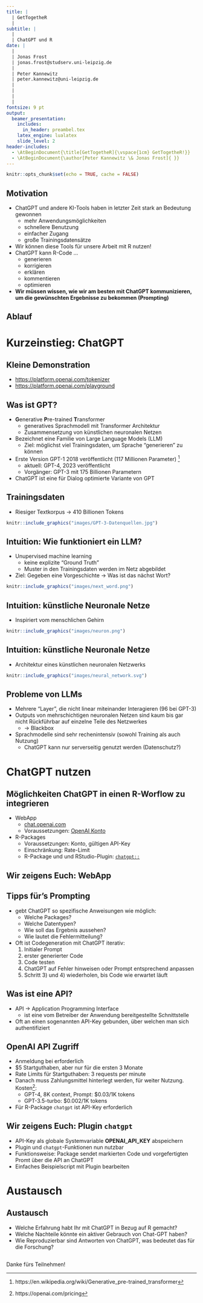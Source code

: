 ```yaml
---
title: |
  | GetTogetheR 
  |
subtitle: |
  |
  | ChatGPT und R
date: | 
  |
  | Jonas Frost
  | jonas.frost@studserv.uni-leipzig.de
  |
  | Peter Kannewitz                       
  | peter.kannewitz@uni-leipzig.de
  |
  |              
  |              
  |                                                                                                      08. Juni 2023
fontsize: 9 pt
output: 
  beamer_presentation:
    includes:
      in_header: preambel.tex
    latex_engine: lualatex  
    slide_level: 2
header-includes: 
  - \AtBeginDocument{\title[GetTogetheR]{\vspace{1cm} GetTogetheR!}}
  - \AtBeginDocument{\author[Peter Kannewitz \& Jonas Frost]{ }}
---
```


```r
knitr::opts_chunk$set(echo = TRUE, cache = FALSE)
```

## Motivation

- ChatGPT und andere KI-Tools haben in letzter Zeit stark an Bedeutung gewonnen
  - mehr Anwendungsmöglichkeiten
  - schnellere Benutzung
  - einfacher Zugang
  - große Trainingsdatensätze

- Wir können diese Tools für unsere Arbeit mit R nutzen!
- ChatGPT kann R-Code ...
  - generieren
  - korrigieren
  - erklären
  - kommentieren
  - optimieren
- **Wir müssen wissen, wie wir am besten mit ChatGPT kommunizieren, um die gewünschten Ergebnisse zu bekommen (Prompting)**

## Ablauf

\begin{minipage}{\textwidth}
   \linespread{2}
   \tableofcontents
\end{minipage}
\vspace*{3cm}

# Kurzeinstieg: ChatGPT 

## Kleine Demonstration

- <https://platform.openai.com/tokenizer>
- <https://platform.openai.com/playground>

## Was ist GPT?

- **G**enerative **P**re-trained **T**ransformer
  - generatives Sprachmodell mit Transformer Architektur
  - Zusammensetzung von künstlichen neuronalen Netzen
- Bezeichnet eine Familie von Large Language Models (LLM)
  - Ziel: möglichst viel Trainingsdaten, um Sprache "generieren" zu können 
- Erste Version GPT-1 2018 veröffentlicht (117 Millionen Parameter) ^[ https://en.wikipedia.org/wiki/Generative_pre-trained_transformer]
  - aktuell: GPT-4, 2023 veröffentlicht
  - Vorgänger: GPT-3 mit 175 Billionen Parametern
- ChatGPT ist eine für Dialog optimierte Variante von GPT
  
## Trainingsdaten  

- Riesiger Textkorpus -> 410 Billionen Tokens

```r
knitr::include_graphics("images/GPT-3-Datenquellen.jpg")
```


## Intuition: Wie funktioniert ein LLM?

- Unupervised machine learning
  - keine explizite "Ground Truth"
  - Muster in den Trainingsdaten werden im Netz abgebildet
- Ziel: Gegeben eine Vorgeschichte $\rightarrow$ Was ist das nächst Wort?

```r
knitr::include_graphics("images/next_word.png")
```


## Intuition: künstliche Neuronale Netze

- Inspiriert vom menschlichen Gehirn

```r
knitr::include_graphics("images/neuron.png")
```

## Intuition: künstliche Neuronale Netze

- Architektur eines künstlichen neuronalen Netzwerks

```r
knitr::include_graphics("images/neural_network.svg")
```


## Probleme von LLMs 

- Mehrere "Layer", die nicht linear miteinander Interagieren (96 bei GPT-3)
- Outputs von mehrschichtigen neuronalen Netzen sind kaum bis gar nicht Rückführbar auf einzelne Teile des Netzwerkes
  - $\rightarrow$ Blackbox
- Sprachmodelle sind sehr rechenintensiv (sowohl Training als auch Nutzung)
  - ChatGPT kann nur serverseitig genutzt werden (Datenschutz?)

# ChatGPT nutzen

## Möglichkeiten ChatGPT in einen R-Worflow zu integrieren


- WebApp 
  - [chat.openai.com](https://chat.openai.com/)
  - Voraussetzungen: [OpenAI Konto](https://openai.com/product/chatgpt) 
- R-Packages
  - Voraussetzungen: Konto, gültigen API-Key
  - Einschränkung: Rate-Limit
  - R-Package und und RStudio-Plugin: [`chatgpt::`](https://cran.r-project.org/web/packages/chatgpt/index.html)
  
## Wir zeigens Euch: WebApp


\begin{block}{Beispiel 1}
"Given a dataset with 3 variables "name", "group" and "status", where name is a character, and group and status are dummy variables.  Generate an R code that generates a cross table of the two variables group and status. Also, the code should filter cases with status 1 and print the names of persons with status 1. Use the tidyverse package and comment the code."
\end{block}

\begin{block}{Beispiel 2}
"Now, using the same dataset write an R code using the ggplot2 package that generates a barchart showing the relative frequencies of the status variable. Color the bars using the group variable."
\end{block}

## Tipps für's Prompting

- gebt ChatGPT so spezifische Anweisungen wie möglich:
  - Welche Packages?
  - Welche Datentypen?
  - Wie soll das Ergebnis aussehen?
  - Wie lautet die Fehlermitteilung?

- Oft ist Codegeneration mit ChatGPT iterativ:
  1) Initialer Prompt
  2) erster generierter Code
  3) Code testen
  4) ChatGPT auf Fehler hinweisen oder Prompt entsprechend anpassen
  5) Schritt 3) und 4) wiederholen, bis Code wie erwartet läuft

## Was ist eine API?

  - API -> Application Programming Interface
    - ist eine vom Betreiber der Anwendung bereitgestellte Schnittstelle
  - Oft an einen sogenannten API-Key gebunden, über welchen man sich authentifiziert  

  
    
## OpenAI API Zugriff  

- Anmeldung bei [\textcolor{blue}{OpenAI}](https://platform.openai.com/signup) erforderlich
- $5 Startguthaben, aber nur für die ersten 3 Monate
- Rate Limits für Startguthaben: 3 requests per minute
- Danach muss Zahlungsmittel hinterlegt werden, für weiter Nutzung. Kosten^[https://openai.com/pricing]:
  - GPT-4, 8K context, Prompt: $0.03/1K tokens
  - GPT-3.5-turbo: $0.002/1K tokens 
- Für R-Package `chatgpt` ist API-Key erforderlich
  
  
## Wir zeigens Euch: Plugin `chatgpt`

- API-Key als globale Systemvariable **OPENAI_API_KEY** abspeichern
- Plugin und `chatgpt`-Funktionen nun nutzbar
- Funktionsweise: Package sendet markierten Code und vorgefertigten Promt über die API an ChatGPT
- Einfaches Beispielscript mit Plugin bearbeiten

# Austausch

## Austausch

- Welche Erfahrung habt Ihr mit ChatGPT in Bezug auf R gemacht?
- Welche Nachteile könnte ein aktiver Gebrauch von Chat-GPT haben?
- Wie Reproduzierbar sind Antworten von ChatGPT, was bedeutet das für die Forschung?

## 

\center\huge

Danke fürs Teilnehmen!



